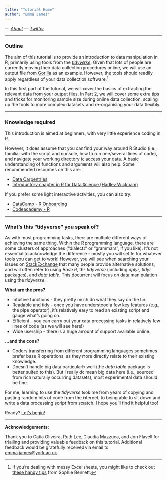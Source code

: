 ```yaml
---
title: "Tutorial Home"
author: "Emma James"
---
```


--- *[About](https://www.york.ac.uk/psychology/staff/postdocs/elj504/)*    --- *[Twitter](https://twitter.com/emljames)*   

***********************

### Outline

The aim of this tutorial is to provide an introduction to data manipulation in R, primarily using tools from the *[tidyverse](https://www.tidyverse.org/)*. Given that lots of people are currently moving their data collection procedures online, we will use an output file from [Gorilla](https://gorilla.sc/) as an example. However, the tools should readily apply regardless of your data collection software.^[If you're dealing with messy Excel sheets, you might like to check out [these handy tips](https://www.sophieheloisebennett.com/posts/excel-sheet-cleaning/) from Sophie Bennett.]

In this first part of the tutorial, we will cover the basics of extracting the relevant data from your output files. In Part 2, we will cover some extra tips and tricks for monitoring sample size during online data collection, scaling up the tools to more complex datasets, and re-organising your data flexibly.


***********************

### Knowledge required

This introduction is aimed at beginners, with very little experience coding in R. 

However, it does assume that you can find your way around R Studio (i.e., familiar with the script and console, how to run one/several lines of code), and navigate your working directory to access your data. A basic understanding of functions and arguments will also help. Some recommended resources on this are:  

* [Data Carpentries](https://datacarpentry.org/r-socialsci/00-intro/index.html)
* [Introductory chapter in R for Data Science (Hadley Wickham)](https://r4ds.had.co.nz/workflow-basics.html)

If you prefer some light interactive activities, you can also try:  

* [DataCamp - R Onboarding](https://www.datacamp.com/onboarding/create_account?track_id=11)
* [Codeacademy - R](https://www.codecademy.com/learn/learn-r)

***********************

### What's this "tidyverse" you speak of? 

As with most programming tasks, there are multiple different ways of achieving the same thing. Within the R programming language, there are some clusters of approaches ("dialects" or "grammars", if you like). It's not essential to acknowledge the difference - mostly you will settle for whatever tools you can get to work! However, you will see when searching your issues on [StackExchange](https://stackexchange.com/) that many people provide alternative solutions, and will often refer to using *Base R*, the *tidyverse* (including *dplyr*, *tidyr* packages), and *data.table*. This document will focus on data manipulation using the *tidyverse*.

**What are the pros?**  

* Intuitive functions - they pretty much do what they say on the tin.  
* Readable and tidy - once you have understood a few key features (e.g., the pipe operator), it's relatively easy to read an existing script and gauge what's going on.   
* Efficient - you can carry out your data processing tasks in relatively few lines of code (as we will see here!)
* Wide usership - there is a huge amount of support available online.

**...and the cons?** 

* Coders transferring from different programming languages sometimes prefer base R operations, as they more directly relate to their existing knowledge.  
* Doesn't handle big data particularly well (the *data.table* package is better suited to this). But I really do mean big data here (i.e., sourced from rich naturally occurring datasets), most experimental data should be fine. 

For me, learning to use the *tidyverse* took me from years of copying and pasting random bits of code from the internet, to being able to sit down and write a data processing script from scratch. I hope you'll find it helpful too!

Ready? [Let's begin!](https://emljames.github.io/GorillaR/GorillaR_Part1.html)

***********************

**Acknowledgements:**

Thank you to Catia Oliveira, Ruth Lee, Claudia Mazzuca, and Jon Flavell for trialling and providing valuable feedback on this tutorial. Additional feedback would be gratefully received via email to [emma.james@york.ac.uk](emma.james@york.ac.uk).

